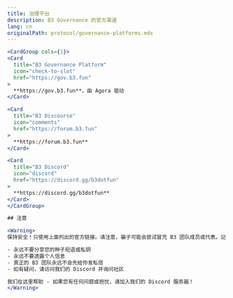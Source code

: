 ```yaml
---
title: 治理平台
description: B3 Governance 的官方渠道
lang: cn
originalPath: protocol/governance-platforms.mdx
---
```

```jsx
<CardGroup cols={1}>
<Card 
  title="B3 Governance Platform" 
  icon="check-to-slot" 
  href="https://gov.b3.fun"
>
  **https://gov.b3.fun**，由 Agora 驱动
</Card>

<Card 
  title="B3 Discourse" 
  icon="comments" 
  href="https://forum.b3.fun"
>
  **https://forum.b3.fun**
</Card>

<Card 
  title="B3 Discord" 
  icon="discord" 
  href="https://discord.gg/b3dotfun"
>
  **https://discord.gg/b3dotfun**
</Card>
</CardGroup>

## 注意

<Warning>
保持安全！只使用上面列出的官方链接。请注意，骗子可能会尝试冒充 B3 团队成员或代表。记住：

- 永远不要分享您的种子短语或私钥
- 永远不要透露个人信息
- 真正的 B3 团队永远不会先给你发私信
- 如有疑问，请访问我们的 Discord 并询问社区

我们在这里帮助 - 如果您有任何问题或担忧，请加入我们的 Discord 服务器！
</Warning>
```
